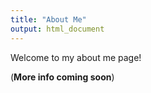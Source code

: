 ```yaml
---
title: "About Me"
output: html_document
---
```



Welcome to my about me page! 

(**More info coming soon**)